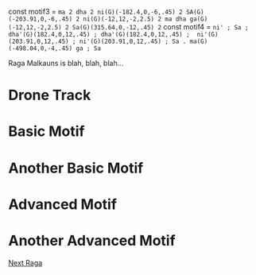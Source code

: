 
const motif3 = `ma 2 dha 2 ni(G)(-182.4,0,-6,.45) 2 SA(G)(-203.91,0,-6,.45) 2
ni(G)(-12,12,-2,2.5) 2 ma dha ga(G)(-12,12,-2,2.5) 2 Sa(G)(315.64,0,-12,.45) 2`
const motif4 = `ni' ; Sa ; dha'(G)(182.4,0,12,.45) ; dha'(G)(182.4,0,12,.45) ; 
ni'(G)(203.91,0,12,.45) ; ni'(G)(203.91,0,12,.45) ; Sa .
ma(G)(-498.04,0,-4,.45) ga ; Sa`

Raga Malkauns is blah, blah, blah...

# Drone Track

<DronePlayer title='Drone for Raga Malkauns' settings={malkaunsDrone} />

# Basic Motif

<MotifPlayer label='Basic Phrase 1' motif='Sa ga ma dha ni SA 2' scale={malkaunsScale} drone={malkaunsDrone} />

# Another Basic Motif

<MotifPlayer label='Basic Phrase 2' motif='SA ni dha ma ga Sa 2' scale={malkaunsScale} drone={malkaunsDrone} />

# Advanced Motif

<MotifPlayer label='Advanced 1' motif={motif3} scale={malkaunsScale} drone={malkaunsDrone} />

# Another Advanced Motif

<MotifPlayer label='Advanced 2' motif={motif4} scale={malkaunsScale} drone={malkaunsDrone} />

[Next Raga](/nextraga/)